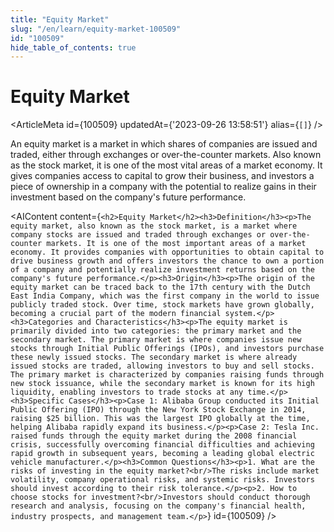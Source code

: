 ```yaml
---
title: "Equity Market"
slug: "/en/learn/equity-market-100509"
id: "100509"
hide_table_of_contents: true
---
```



# Equity Market

<ArticleMeta id={100509} updatedAt={'2023-09-26 13:58:51'} alias={`[]`} />
<div className='border-solid border-b border-t-0 my-4 border-[var(--ifm-color-gray-300)]' />

An equity market is a market in which shares of companies are issued and traded, either through exchanges or over-the-counter markets. Also known as the stock market, it is one of the most vital areas of a market economy. It gives companies access to capital to grow their business, and investors a piece of ownership in a company with the potential to realize gains in their investment based on the company's future performance.

<AIContent content={`<h2>Equity Market</h2><h3>Definition</h3><p>The equity market, also known as the stock market, is a market where company stocks are issued and traded through exchanges or over-the-counter markets. It is one of the most important areas of a market economy. It provides companies with opportunities to obtain capital to drive business growth and offers investors the chance to own a portion of a company and potentially realize investment returns based on the company's future performance.</p><h3>Origin</h3><p>The origin of the equity market can be traced back to the 17th century with the Dutch East India Company, which was the first company in the world to issue publicly traded stock. Over time, stock markets have grown globally, becoming a crucial part of the modern financial system.</p><h3>Categories and Characteristics</h3><p>The equity market is primarily divided into two categories: the primary market and the secondary market. The primary market is where companies issue new stocks through Initial Public Offerings (IPOs), and investors purchase these newly issued stocks. The secondary market is where already issued stocks are traded, allowing investors to buy and sell stocks. The primary market is characterized by companies raising funds through new stock issuance, while the secondary market is known for its high liquidity, enabling investors to trade stocks at any time.</p><h3>Specific Cases</h3><p>Case 1: Alibaba Group conducted its Initial Public Offering (IPO) through the New York Stock Exchange in 2014, raising $25 billion. This was the largest IPO globally at the time, helping Alibaba rapidly expand its business.</p><p>Case 2: Tesla Inc. raised funds through the equity market during the 2008 financial crisis, successfully overcoming financial difficulties and achieving rapid growth in subsequent years, becoming a leading global electric vehicle manufacturer.</p><h3>Common Questions</h3><p>1. What are the risks of investing in the equity market?<br/>The risks include market volatility, company operational risks, and systemic risks. Investors should invest according to their risk tolerance.</p><p>2. How to choose stocks for investment?<br/>Investors should conduct thorough research and analysis, focusing on the company's financial health, industry prospects, and management team.</p>`} id={100509} />
